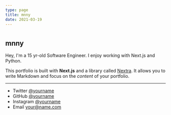 ```yaml
---
type: page
title: mnny
date: 2021-03-19
---
```


# 

<h2>mnny</h2>	


<p> Hey, I'm a 15 yr-old Software Engineer. I enjoy working with Next.js and Python.

This portfolio is built with **Next.js** and a library called [Nextra](https://nextra.vercel.app/). It allows you to write Markdown and focus on the _content_ of your portfolio. </p>

---

- Twitter [@yourname](https://twitter.com/yourname)
- GitHub [@yourname](https://github.com/yourname)
- Instagram [@yourname](https://instagram.com/yourname)
- Email your@name.com
